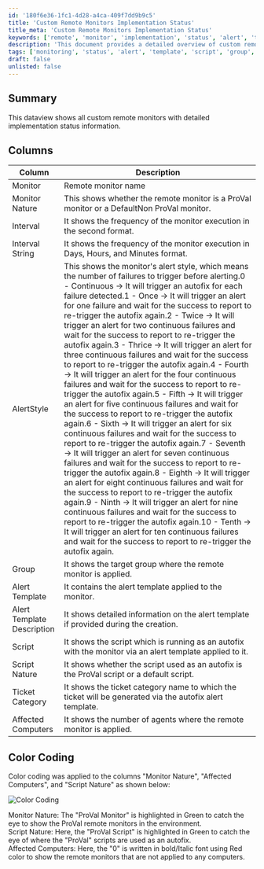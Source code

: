 ```yaml
---
id: '180f6e36-1fc1-4d28-a4ca-409f7dd9b9c5'
title: 'Custom Remote Monitors Implementation Status'
title_meta: 'Custom Remote Monitors Implementation Status'
keywords: ['remote', 'monitor', 'implementation', 'status', 'alert', 'template']
description: 'This document provides a detailed overview of custom remote monitors, including their implementation status, alert styles, and the scripts used for autofixes. It includes a summary of the columns displayed, color coding for easy identification, and detailed descriptions of each column.'
tags: ['monitoring', 'status', 'alert', 'template', 'script', 'group', 'computers']
draft: false
unlisted: false
---
```

## Summary

This dataview shows all custom remote monitors with detailed implementation status information.

## Columns

| Column                     | Description                                                                                                                                                                                                                                        |
|---------------------------|----------------------------------------------------------------------------------------------------------------------------------------------------------------------------------------------------------------------------------------------------|
| Monitor                   | Remote monitor name                                                                                                                                                                                                                               |
| Monitor Nature            | This shows whether the remote monitor is a ProVal monitor or a DefaultNon ProVal monitor.                                                                                                                                                        |
| Interval                  | It shows the frequency of the monitor execution in the second format.                                                                                                                                                                            |
| Interval String           | It shows the frequency of the monitor execution in Days, Hours, and Minutes format.                                                                                                                                                               |
| AlertStyle                | This shows the monitor's alert style, which means the number of failures to trigger before alerting.0 - Continuous -> It will trigger an autofix for each failure detected.1 - Once -> It will trigger an alert for one failure and wait for the success to report to re-trigger the autofix again.2 - Twice -> It will trigger an alert for two continuous failures and wait for the success to report to re-trigger the autofix again.3 - Thrice -> It will trigger an alert for three continuous failures and wait for the success to report to re-trigger the autofix again.4 - Fourth -> It will trigger an alert for the four continuous failures and wait for the success to report to re-trigger the autofix again.5 - Fifth -> It will trigger an alert for five continuous failures and wait for the success to report to re-trigger the autofix again.6 - Sixth -> It will trigger an alert for six continuous failures and wait for the success to report to re-trigger the autofix again.7 - Seventh -> It will trigger an alert for seven continuous failures and wait for the success to report to re-trigger the autofix again.8 - Eighth -> It will trigger an alert for eight continuous failures and wait for the success to report to re-trigger the autofix again.9 - Ninth -> It will trigger an alert for nine continuous failures and wait for the success to report to re-trigger the autofix again.10 - Tenth -> It will trigger an alert for ten continuous failures and wait for the success to report to re-trigger the autofix again. |
| Group                     | It shows the target group where the remote monitor is applied.                                                                                                                                                                                  |
| Alert Template            | It contains the alert template applied to the monitor.                                                                                                                                                                                          |
| Alert Template Description | It shows detailed information on the alert template if provided during the creation.                                                                                                                                                           |
| Script                    | It shows the script which is running as an autofix with the monitor via an alert template applied to it.                                                                                                                                       |
| Script Nature             | It shows whether the script used as an autofix is the ProVal script or a default script.                                                                                                                                                       |
| Ticket Category           | It shows the ticket category name to which the ticket will be generated via the autofix alert template.                                                                                                                                         |
| Affected Computers        | It shows the number of agents where the remote monitor is applied.                                                                                                                                                                              |

## Color Coding

Color coding was applied to the columns "Monitor Nature", "Affected Computers", and "Script Nature" as shown below:

![Color Coding](../../../static/img/All-Remote-Monitor-Detailed-Report/image_1.png)

Monitor Nature: The "ProVal Monitor" is highlighted in Green to catch the eye to show the ProVal remote monitors in the environment.  
Script Nature: Here, the "ProVal Script" is highlighted in Green to catch the eye of where the "ProVal" scripts are used as an autofix.  
Affected Computers: Here, the "0" is written in bold/Italic font using Red color to show the remote monitors that are not applied to any computers.












